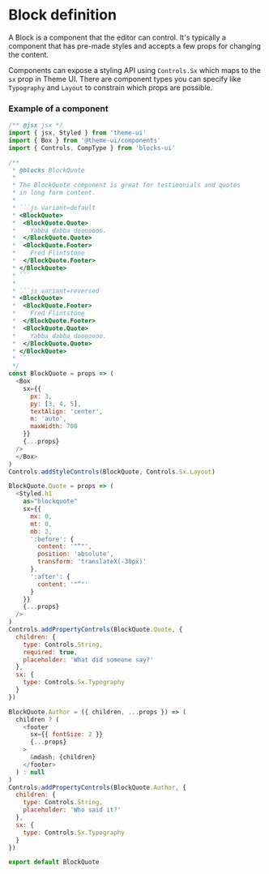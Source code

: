 
# Block definition

A Block is a component that the editor can control. It's typically a
component that has pre-made styles and accepts a few props for changing
the content.

Components can expose a styling API using `Controls.Sx` which maps to the
`sx` prop in Theme UI. There are component types you can specify like
`Typography` and `Layout` to constrain which props are possible.

### Example of a component 

```js
/** @jsx jsx */
import { jsx, Styled } from 'theme-ui'
import { Box } from '@theme-ui/components'
import { Controls, CompType } from 'blocks-ui'

/**
 * @blocks BlockQuote
 * 
 * The BlockQuote component is great for testimonials and quotes
 * in long form content.
 * 
 * ```js variant=default
 * <BlockQuote>
 *  <BlockQuote.Quote>
 *    Yabba dabba dooooooo.
 *  </BlockQuote.Quote>
 *  <BlockQuote.Footer>
 *    Fred Flintstone
 *  </BlockQuote.Footer>
 * </BlockQuote>
 * ```
 * 
 * ```js variant=reversed
 * <BlockQuote>
 *  <BlockQuote.Footer>
 *    Fred Flintstone
 *  </BlockQuote.Footer>
 *  <BlockQuote.Quote>
 *    Yabba dabba dooooooo.
 *  </BlockQuote.Quote>
 * </BlockQuote>
 * ```
 */
const BlockQuote = props => (
  <Box
    sx={{
      px: 3,
      py: [3, 4, 5],
      textAlign: 'center',
      m: 'auto',
      maxWidth: 700
    }}
    {...props}
  />
  </Box>
)
Controls.addStyleControls(BlockQuote, Controls.Sx.Layout)

BlockQuote.Quote = props => (
  <Styled.h1
    as="blockquote"
    sx={{
      mx: 0,
      mt: 0,
      mb: 2,
      ':before': {
        content: '"“"',
        position: 'absolute',
        transform: 'translateX(-30px)'
      },
      ':after': {
        content: '"”"'
      }
    }}
    {...props}
  />
)
Controls.addPropertyControls(BlockQuote.Quote, {
  children: {
    type: Controls.String,
    required: true,
    placeholder: 'What did someone say?'
  },
  sx: {
    type: Controls.Sx.Typography
  }
})

BlockQuote.Author = ({ children, ...props }) => (
  children ? (
    <footer
      sx={{ fontSize: 2 }}
      {...props}
    >
      &mdash; {children}
    </footer>
  ) : null
)
Controls.addPropertyControls(BlockQuote.Author, {
  children: {
    type: Controls.String,
    placeholder: 'Who said it?'
  },
  sx: {
    type: Controls.Sx.Typography
  }
})

export default BlockQuote
```
